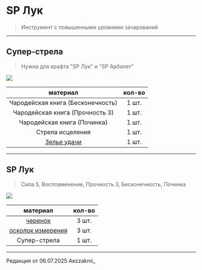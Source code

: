 # SP Лук
> Инструмент с повышенными уровнями зачарований

--------

## Супер-стрела
> Нужна для крафта "SP Лук" и "SP Арбалет"

<img src="https://raw.githubusercontent.com/mc-eternity/web-wikipages/refs/heads/master/assets/superarrow.webp" />

| материал | кол-во |
| :---------: | :---------: |
| Чародейская книга (Бесконечность) | 1 шт. |
| Чародейская книга (Прочность 3) | 1 шт. |
| Чародейская книга (Починка) | 1 шт. |
| Стрела исцеления | 1 шт. |
| [Зелье удачи](https://www.etty.su/docs/wiki-survival/seasonpass/uitem) | 1 шт. |

--------

## SP Лук
> Сила 5, Воспламенение, Прочность 3, Бесконечность, Починка

<img src="https://raw.githubusercontent.com/mc-eternity/web-wikipages/refs/heads/master/assets/spluk.webp" />

| материал | кол-во |
| :---------: | :---------: |
| [черенок](https://www.etty.su/docs/wiki-survival/seasonpass/material) | 3 шт. |
| [осколок измерения](https://www.etty.su/docs/wiki-survival/seasonpass/material) | 3 шт. |
| Супер-стрела | 1 шт. |

--------

<Badge bgColor="#ffad47" textColor="#000000">Редакция от 06.07.2025</Badge> <Badge bgColor="#88bfbd" textColor="#000000">Aezzakmi_</Badge>
